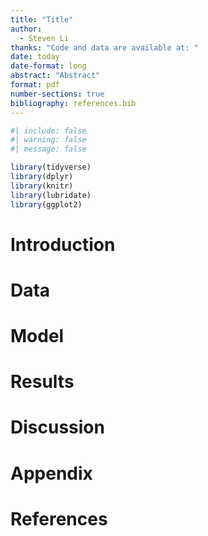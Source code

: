 ```yaml
---
title: "Title"
author: 
  - Steven Li
thanks: "Code and data are available at: "
date: today
date-format: long
abstract: "Abstract"
format: pdf
number-sections: true
bibliography: references.bib
---
```


```r
#| include: false
#| warning: false
#| message: false

library(tidyverse)
library(dplyr)
library(knitr)
library(lubridate)
library(ggplot2)
```

\newpage 

# Introduction

# Data {#sec-data}

# Model {#sec-model}

# Results {#sec-results}

# Discussion {#sec-discussion}

\newpage

\appendix

# Appendix {-}

\newpage
# References {-}


